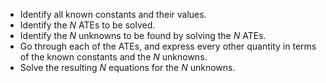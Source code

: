 
* Identify all known constants and their values.
* Identify the $N$ ATEs to be solved.
* Identify the $N$ unknowns to be found by solving the $N$ ATEs. 
* Go through each of the ATEs, and express every other quantity in terms of the known constants and the $N$ unknowns.
* Solve the resulting $N$ equations for the $N$ unknowns.
